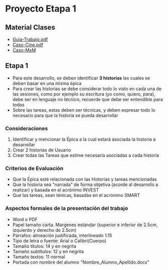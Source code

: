 # Proyecto Etapa 1

## Material Clases
- [Guia-Trabajo.pdf](/inacap/ti3v23/docs/Guia-Trabajo.pdf)
- [Caso-Cine.pdf](/inacap/ti3v23/docs/Caso-Cine.pdf)
- [Caso-MxM](/inacap/ti3v23/docs/Caso-MxM.pdf)

## Etapa 1
- Para este desarrollo, se deben identificar **3 historias** las cuales se deben basar en una misma épica
- Para crear las historias se debe considerar todo lo visto en cada una de las sesiones, como por ejemplo su escritura (yo como, quiero, para), debe ser en lenguaje no técnico, recuerde que debe ser entendible para todos
- Sobre las tareas, estas deben ser técnicas, y deben expresar todo lo necesario para que la historia se pueda desarrollar

### Consideraciones
1. Identificar y mencionar la Épica a la cual estará asociada la historia a desarrollar
2. Crear 2 historias de Usuario
3. Crear todas las Tareas que estime necesaria asociadas a cada historia

### Criterios de Evaluación
- Que la Épica esté relacionada con las Historias y tareas mencionadas
- Que la historia sea "narrada" de forma objetiva (acorde al desarrollo a realizar) y basada en el acrónimo INVEST
- Que las tareas, sean ténicas, basadas en el acrónimo SMART

### Aspectos formales de la presentación del trabajo
- Word o PDF
- Papel tamaño carta. Margenes estándar (superior e inferior de 2.5cm, izquierdo y derecho de 2.5cm)
- Párrafos: alineación justificada, interlineado 1.15
- Tipo de letra o fuente: Arial o Calibri(Cuerpo)
- Tamaño títulos: 14 y en negrita
- Tamaño subtítulos: 12 y en negrita
- Tamaño textos: 11 normal
- Portada con nombre del alumno "Nombre_Alumno_Apellido.docx"

